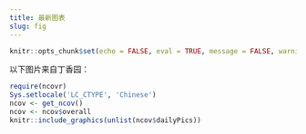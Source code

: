 ```yaml
---
title: 最新图表
slug: fig
---
```



```r
knitr::opts_chunk$set(echo = FALSE, eval = TRUE, message = FALSE, warning = FALSE, error = FALSE)
```

以下图片来自丁香园：

```r
require(ncovr)
Sys.setlocale('LC_CTYPE', 'Chinese')
ncov <- get_ncov()
ncov <- ncov$overall
knitr::include_graphics(unlist(ncov$dailyPics))
```
